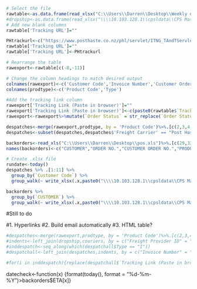 ```{r Data.grab}
# Select the file
rawtable<-as.data.frame(read_xlsx("C:\\Users\\Darren\\Desktop\\Weekly despatch - GENERAL.xlsx"))
#dropship<-as.data.frame(read_xlsx("\\\\10.103.128.1\\cpsldata\\CPS Master Docs\\CPS DAILY MASTER DOCS\\PO tracking\\DROP SHIP TRACK 22.xlsx"))%>%.[c(6,1,2,3,4,5,7,8)]
# Add new blank columns
rawtable['Tracking URL']=""
```

```{r add.hardcode.values, include = FALSE}
PHtrackurl<-c("https://www.posthaste.co.nz/phl/servlet/ITNG_TAndTServlet?page=1&VCCA=Enabled&Key_Type=BarCode&barcode_data=")
rawtable['Tracking URL']=""
rawtable['Tracking URL']<-PHtrackurl

# Rearrange the table
rawexport<-rawtable[c(-8,-11)]

# Change the column headings to match desired output
colnames(rawexport)<-c('Customer Code','Invoice Number','Customer Order','Reference','Order Status','Invoice Date','Freight Carrier','Product Code','Description','Qty Shipped','Tracking Link (Paste in browser)')
colnames(prodtype)<-c('Product Code','Type')

#Add the tracking link column
rawexport['Tracking Link (Paste in browser)']=""
rawexport['Tracking Link (Paste in browser)']<-c(paste0(rawtable$`Tracking URL`,rawtable$`Consignment Number`))
rawexport<-rawexport%>%mutate(`Order Status` = str_replace(`Order Status`,"Entered","Part Shipped"))
```

```{r Stockdespatches}
despatches<-merge(rawexport,prodtype, by = 'Product Code')%>%.[c(2,3,4,5,6,7,1,9,10,8,11,12)]
despatches<-subset(despatches,despatches$'Freight Carrier' == "Post Haste")%>%filter(.,Type != "I" & `Qty Shipped` > 0)
```

```{r Backorders}
backorders<-read_xls("C:\\Users\\Darren\\Desktop\\pos.xls")%>%.[c(29,33,31,36,37,17,13)]%>%filter(.,`CUSTOMER CODE` %in% c("AIM001","BIW001","COR001","DRI001","EVT001","EXT001","GGB001","GIF001","GIL002","IML001","INV001","ONE003","PGG001","PLA002","SMA001","TLC001",is.na(`CUSTOMER CODE`)))
names(backorders)<-c("CUSTOMER","ORDER NO.","CUSTOMER ORDER NO.","PRODUCT","DESCRIPTION","QTY B/ORD","ETA")
```

```{r Export, include = FALSE}
# Create .xlsx file
rundate<-today()
despatches %>% .[1:11] %>%
  group_by(`Customer Code`) %>% 
  group_walk(~ write_xlsx(.x,paste0("\\\\10.103.128.1\\cpsldata\\CPS Master Docs\\CPS DAILY MASTER DOCS\\Weekly despatch report\\",.y$`Customer Code`," Weekly Despatch Report ",format(rundate, format="%d %m %Y"),".xlsx")))

backorders %>%
  group_by(`CUSTOMER`) %>% 
  group_walk(~ write_xlsx(.x,paste0("\\\\10.103.128.1\\cpsldata\\CPS Master Docs\\CPS DAILY MASTER DOCS\\Weekly despatch report\\",.y$`CUSTOMER`," Weekly Backorder Report ",format(rundate, format="%d %m %Y"),".xlsx")))
```




#Still to do

#1. Hyperlinks #2. Build email automatically #3. HTML table?

```{r Alldespatches}
#despatches<-merge(rawexport,prodtype, by = 'Product Code')%>%.[c(2,3,4,5,6,7,1,9,10,8,11,12)]
#indents<-left_join(dropship,couriers, by = c("Freight Provider ID" = "Code"))%>%mutate(.,'Tracking Link' = paste(.$URL,.$`Tracking No.`))%>%.[-8]
#inddespatch<-seq_along(which(despatchall$Type == "I"))
#despatchall<-left_join(despatches,indents, by = c("Invoice Number" = "Sales Order"))

#for(i in inddespatch){replace(despatchall$`Tracking Link (Paste in browser)`[i],despatchall$`Tracking Link`)[i]}
```

datecheck<-function(x) {format(today(), format = "%d-%m-%Y")>backorders$ETA[x]}
